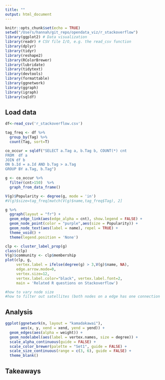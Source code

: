 ```yaml
---
title: ""
output: html_document
---
```


```r
knitr::opts_chunk$set(echo = TRUE)
setwd("/Users/hannah/git_repo/opendata_viz/r_stackoverflow")
library(ggplot2) # Data visualization
library(readr) # CSV file I/O, e.g. the read_csv function
library(dplyr)
library(tidyr)
library(reshape2)
library(RColorBrewer)
library(lubridate)
library(tidytext)
library(devtools)
library(formattable)
library(ggnetwork)
library(ggraph)
library(igraph)
library(sqldf)
```

## Load data

```r
df<-read_csv('r_stackoverflow.csv')

```
```r
tag_freq <- df %>% 
  group_by(Tag) %>%
  count(Tag, sort=T)
```

```r
co_occur = sqldf("SELECT a.Tag a, b.Tag b, COUNT(*) cnt
FROM  df a 
JOIN df b 
ON b.Id = a.Id AND b.Tag > a.Tag
GROUP BY a.Tag, b.Tag")
```


```r
g <- co_occur %>% 
  filter(cnt>150)  %>%
  graph_from_data_frame() 

V(g)$Popularity <- degree(g, mode = 'in')
#V(g)$size=tag_freq[match(V(g)$name,tag_freq$Tag), 2]

```

```r
g %>%
  ggraph(layout = "fr") +
  geom_edge_link(aes(edge_alpha = cnt), show.legend = FALSE) +
  geom_node_point(color = "purple",aes(size = Popularity)) +
  geom_node_text(aes(label = name), repel = TRUE) +
  theme_void() + 
  theme(legend.position = 'None')
```


```r
clp <- cluster_label_prop(g)
class(clp)
V(g)$community <- clp$membership
plot(clp, g,
     vertex.label = ifelse(degree(g) > 3,V(g)$name, NA),
     edge.arrow.mode=0, 
     vertex.size=12,
     vertex.label.color="black", vertex.label.font=2,
     main = 'Related R questions on Stackoverflow')

```

```r
#how to vary node size
#how to filter out satellites (both nodes on a edge has one connection only), community with only two vertex
```


## Analysis

```r
ggplot(ggnetwork(n, layout = "kamadakawai"),
       aes(x, y, xend = xend, yend = yend)) +
  geom_edges(aes(alpha = weight)) +
  geom_nodelabel(aes(label = vertex.names, size = degree)) +
  scale_alpha_continuous(guide = FALSE) +
  scale_color_brewer(palette = "Set1", guide = FALSE) +
  scale_size_continuous(range = c(3, 6), guide = FALSE) +
  theme_blank()

```

## Takeaways